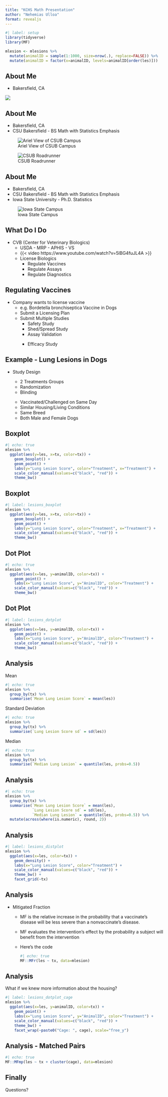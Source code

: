 ```yaml
---
title: "KCHS Math Presentation"
author: "Nehemias Ulloa"
format: revealjs
---
```


```r
#| label: setup
library(tidyverse)
library(MF)

mlesion <- mlesions %>%
  mutate(animalID = sample(1:1000, size=nrow(.), replace=FALSE)) %>%
  mutate(animalID = factor(x=animalID, levels=animalID[order(les)]))
```



## About Me

+ Bakersfield, CA

![ ](Figures/Bakersfield_Map.jpg)


## About Me

+ Bakersfield, CA
+ CSU Bakersfield - BS Math with Statistics Emphasis

::: {layout-ncol=2}
![Ariel View of CSUB Campus](Figures/CSUB.jpg)

![CSUB Roadrunner](Figures/Roadrunner.jpg)
:::


## About Me

+ Bakersfield, CA
+ CSU Bakersfield - BS Math with Statistics Emphasis
+ Iowa State University - Ph.D. Statistics

![Iowa State Campus](Figures/ISU.jpg)


## What Do I Do

::: {.incremental}
* CVB (Center for Veterinary Biologics)
  + USDA - MRP - APHIS - VS
  + {{< video https://www.youtube.com/watch?v=5lBG4fuJL4A >}}
  + License Biologics
    - Regulate Vaccines
    - Regulate Assays
    - Regulate Diagnostics
:::


## Regulating Vaccines

::: {.incremental}
* Company wants to license vaccine
  + e.g. Bordetella bronchiseptica Vaccine in Dogs
  + Submit a Licensing Plan
  + Submit Multiple Studies
    - Safety Study
    - Shed/Spread Study
    - Assay Validation
    
    ::: {.fragment .highlight-red}
    - Efficacy Study
    :::
:::



## Example - Lung Lesions in Dogs

::: {.incremental}
* Study Design

  ::::{layout-ncol=2}
  
  + 2 Treatments Groups
  + Randomization
  + Blinding
  
  :::{#col2}
  
  + Vaccinated/Challenged on Same Day
  + Similar Housing/Living Conditions
  + Same Breed
  + Both Male and Female Dogs
  
  :::
  
  ::::
  
:::

## Boxplot

```r
#| echo: true
mlesion %>%
  ggplot(aes(y=les, x=tx, color=tx)) +
    geom_boxplot() + 
    geom_point() +
    labs(y="Lung Lesion Score", color="Treatment", x="Treatment") + 
    scale_color_manual(values=c("black", "red")) +
    theme_bw()
```

## Boxplot

```r
#| label: lesions_boxplot
mlesion %>%
  ggplot(aes(y=les, x=tx, color=tx)) +
    geom_boxplot() + 
    geom_point() +
    labs(y="Lung Lesion Score", color="Treatment", x="Treatment") + 
    scale_color_manual(values=c("black", "red")) +
    theme_bw()
```


## Dot Plot

```r
#| echo: true
mlesion %>%
  ggplot(aes(x=les, y=animalID, color=tx)) +
    geom_point() + 
    labs(x="Lung Lesion Score", y="AnimalID", color="Treatment") + 
    scale_color_manual(values=c("black", "red")) +
    theme_bw()
```

## Dot Plot

```r
#| label: lesions_dotplot
mlesion %>%
  ggplot(aes(x=les, y=animalID, color=tx)) +
    geom_point() + 
    labs(x="Lung Lesion Score", y="AnimalID", color="Treatment") + 
    scale_color_manual(values=c("black", "red")) +
    theme_bw()
```


## Analysis

::: {.r-stack}
::: {.fragment .fade-in-then-out}
Mean

```r
#| echo: true
mlesion %>%
  group_by(tx) %>%
  summarise(`Mean Lung Lesion Score` = mean(les))
```
:::

::: {.fragment .fade-in-then-out}
Standard Deviation
  
```r
#| echo: true
mlesion %>%
  group_by(tx) %>%
  summarise(`Lung Lesion Score sd` = sd(les))
```
:::

::: {.fragment .fade-in-then-out}
Median
  
```r
#| echo: true
mlesion %>%
  group_by(tx) %>%
  summarise(`Median Lung Lesion` = quantile(les, probs=0.5))
```
:::
:::



## Analysis

```r
#| echo: true
mlesion %>%
  group_by(tx) %>%
  summarise(`Mean Lung Lesion Score` = mean(les),
            `Lung Lesion Score sd` = sd(les),
            `Median Lung Lesion` = quantile(les, probs=0.5)) %>%
  mutate(across(where(is.numeric), round, 2))
```


## Analysis

```r
#| label: lesions_distplot
mlesion %>%
  ggplot(aes(x=les, color=tx)) +
    geom_density() + 
    labs(x="Lung Lesion Score", color="Treatment") + 
    scale_color_manual(values=c("black", "red")) +
    theme_bw() +
    facet_grid(~tx)
```


## Analysis

::: {.incremental}

* Mitigated Fraction
  + MF is the relative increase in the probability that a vaccinate’s disease will be less severe than a nonvaccinate’s disease.
  + MF evaluates the intervention’s effect by the probability a subject will benefit from the intervention
  + Here's the code
  
    ```r
    #| echo: true
    MF::MFr(les ~ tx, data=mlesion)
    ```
  
:::




## Analysis

What if we knew more information about the housing?

::: {.fragment .fade-in}
```r
#| label: lesions_dotplot_cage
mlesion %>%
  ggplot(aes(x=les, y=animalID, color=tx)) +
    geom_point() + 
    labs(x="Lung Lesion Score", y="AnimalID", color="Treatment") + 
    scale_color_manual(values=c("black", "red")) +
    theme_bw() +
    facet_wrap(~paste0("Cage: ", cage), scale="free_y")
```
:::


## Analysis - Matched Pairs

```r
#| echo: true
MF::MFmp(les ~ tx + cluster(cage), data=mlesion)
```

## Finally

Questions?
